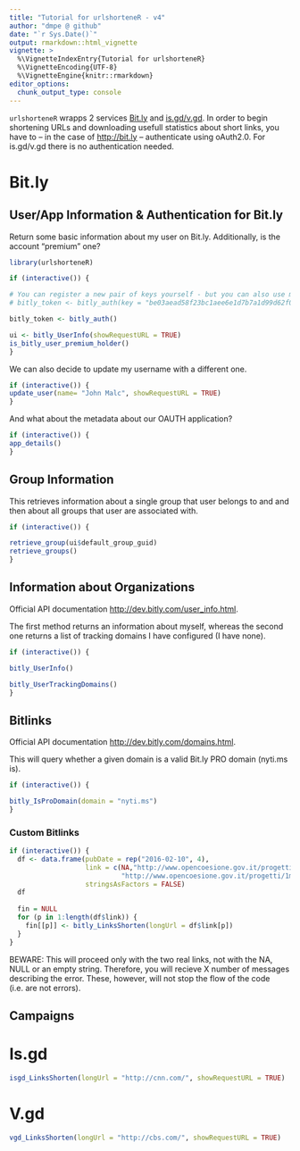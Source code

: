 ```yaml
---
title: "Tutorial for urlshorteneR - v4"
author: "dmpe @ github"
date: "`r Sys.Date()`"
output: rmarkdown::html_vignette
vignette: >
  %\VignetteIndexEntry{Tutorial for urlshorteneR}
  %\VignetteEncoding{UTF-8}
  %\VignetteEngine{knitr::rmarkdown}
editor_options: 
  chunk_output_type: console
---
```

  
`urlshorteneR` wrapps 2 services [Bit.ly](https://bitly.com) and [is.gd/v.gd](https://is.gd). 
In order to begin shortening URLs and downloading usefull statistics about short links, you have to -- in the case of <http://bit.ly> -- authenticate using oAuth2.0. 
For is.gd/v.gd there is no authentication needed. 

# Bit.ly

## User/App Information & Authentication for Bit.ly

Return some basic information about my user on Bit.ly. Additionally, is the account "premium" one?

```r
library(urlshorteneR)

if (interactive()) {

# You can register a new pair of keys yourself - but you can also use mine - an option which is also by default
# bitly_token <- bitly_auth(key = "be03aead58f23bc1aee6e1d7b7a1d99d62f0ede8", secret = "c7eb384b2f4ce4b109fe616f1c9455e4f7735917")

bitly_token <- bitly_auth()

ui <- bitly_UserInfo(showRequestURL = TRUE) 
is_bitly_user_premium_holder()
}
```

We can also decide to update my username with a different one.

```r
if (interactive()) {
update_user(name= "John Malc", showRequestURL = TRUE)
}
```

And what about the metadata about our OAUTH application?

```r
if (interactive()) {
app_details()
}
```

## Group Information

This retrieves information about a single group that user belongs to and and then about all groups that user are associated with. 

```r
if (interactive()) {

retrieve_group(ui$default_group_guid)
retrieve_groups()
}
```


## Information about Organizations

Official API documentation <http://dev.bitly.com/user_info.html>. 

The first method returns an information about myself, whereas the second one returns a list of tracking domains I have configured (I have none).

```r
if (interactive()) {

bitly_UserInfo()

bitly_UserTrackingDomains()
}
```


## Bitlinks

Official API documentation <http://dev.bitly.com/domains.html>. 

This will query whether a given domain is a valid Bit.ly PRO domain (nyti.ms is). 

```r
if (interactive()) {

bitly_IsProDomain(domain = "nyti.ms")
}
```

### Custom Bitlinks

```r
if (interactive()) {
  df <- data.frame(pubDate = rep("2016-02-10", 4),
                   link = c(NA,"http://www.opencoesione.gov.it/progetti/1misepac01_000443/",
                            "http://www.opencoesione.gov.it/progetti/1misepac01_000031/", ""),
                   stringsAsFactors = FALSE)
  df
  
  fin = NULL
  for (p in 1:length(df$link)) {
    fin[[p]] <- bitly_LinksShorten(longUrl = df$link[p])
  }
}
```

BEWARE: This will proceed only with the two real links, not with the NA, NULL or an empty string. 
Therefore, you will recieve X number of messages describing the error. These, however, will not stop the flow of the code (i.e. are not errors). 



## Campaigns

# Is.gd

```r
isgd_LinksShorten(longUrl = "http://cnn.com/", showRequestURL = TRUE)
```


# V.gd

```r
vgd_LinksShorten(longUrl = "http://cbs.com/", showRequestURL = TRUE)
```

